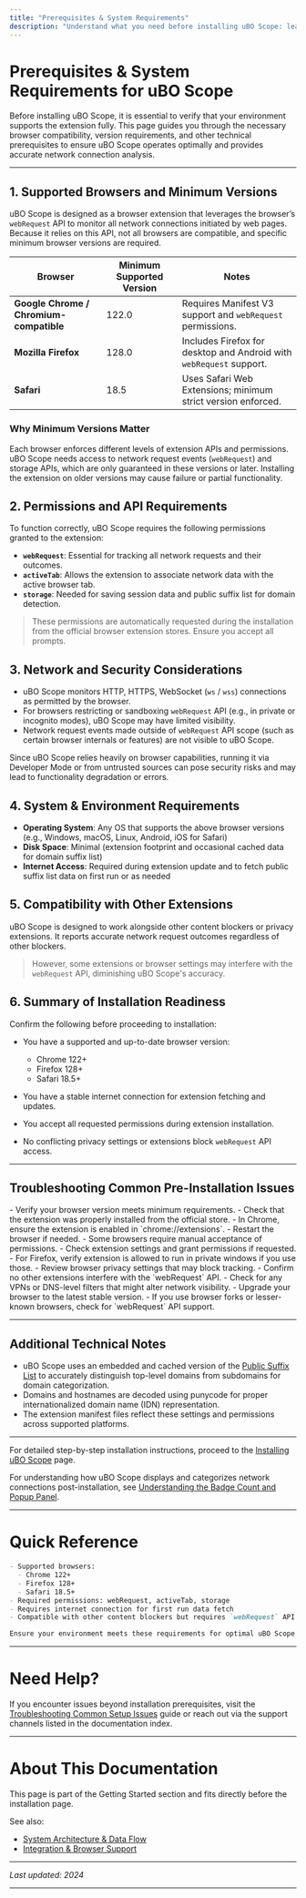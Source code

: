 ```yaml
---
title: "Prerequisites & System Requirements"
description: "Understand what you need before installing uBO Scope: learn about supported browsers, required browser versions, and other technical prerequisites to ensure full compatibility and optimal functionality."
---
```


# Prerequisites & System Requirements for uBO Scope

Before installing uBO Scope, it is essential to verify that your environment supports the extension fully. This page guides you through the necessary browser compatibility, version requirements, and other technical prerequisites to ensure uBO Scope operates optimally and provides accurate network connection analysis.

---

## 1. Supported Browsers and Minimum Versions

uBO Scope is designed as a browser extension that leverages the browser’s `webRequest` API to monitor all network connections initiated by web pages. Because it relies on this API, not all browsers are compatible, and specific minimum browser versions are required.

| Browser       | Minimum Supported Version | Notes                                  |
|---------------|---------------------------|----------------------------------------|
| **Google Chrome / Chromium-compatible** | 122.0                      | Requires Manifest V3 support and `webRequest` permissions. |
| **Mozilla Firefox**                 | 128.0                      | Includes Firefox for desktop and Android with `webRequest` support. |
| **Safari**                        | 18.5                       | Uses Safari Web Extensions; minimum strict version enforced. |


### Why Minimum Versions Matter

Each browser enforces different levels of extension APIs and permissions. uBO Scope needs access to network request events (`webRequest`) and storage APIs, which are only guaranteed in these versions or later. Installing the extension on older versions may cause failure or partial functionality.

## 2. Permissions and API Requirements

To function correctly, uBO Scope requires the following permissions granted to the extension:

- **`webRequest`**: Essential for tracking all network requests and their outcomes.
- **`activeTab`**: Allows the extension to associate network data with the active browser tab.
- **`storage`**: Needed for saving session data and public suffix list for domain detection.

> These permissions are automatically requested during the installation from the official browser extension stores. Ensure you accept all prompts.

## 3. Network and Security Considerations

- uBO Scope monitors HTTP, HTTPS, WebSocket (`ws` / `wss`) connections as permitted by the browser.
- For browsers restricting or sandboxing `webRequest` API (e.g., in private or incognito modes), uBO Scope may have limited visibility.
- Network request events made outside of `webRequest` API scope (such as certain browser internals or features) are not visible to uBO Scope.

<Note>
Since uBO Scope relies heavily on browser capabilities, running it via Developer Mode or from untrusted sources can pose security risks and may lead to functionality degradation or errors.
</Note>

## 4. System & Environment Requirements

- **Operating System**: Any OS that supports the above browser versions (e.g., Windows, macOS, Linux, Android, iOS for Safari)
- **Disk Space**: Minimal (extension footprint and occasional cached data for domain suffix list)
- **Internet Access**: Required during extension update and to fetch public suffix list data on first run or as needed

## 5. Compatibility with Other Extensions

uBO Scope is designed to work alongside other content blockers or privacy extensions. It reports accurate network request outcomes regardless of other blockers.

> However, some extensions or browser settings may interfere with the `webRequest` API, diminishing uBO Scope's accuracy.

## 6. Summary of Installation Readiness

Confirm the following before proceeding to installation:

- You have a supported and up-to-date browser version:

  - Chrome 122+
  - Firefox 128+
  - Safari 18.5+

- You have a stable internet connection for extension fetching and updates.
- You accept all requested permissions during extension installation.
- No conflicting privacy settings or extensions block `webRequest` API access.

---

## Troubleshooting Common Pre-Installation Issues

<AccordionGroup title="Common Issues & Solutions">
<Accordion title="Extension Not Showing Up After Installation">
- Verify your browser version meets minimum requirements.
- Check that the extension was properly installed from the official store.
- In Chrome, ensure the extension is enabled in `chrome://extensions`.
- Restart the browser if needed.
</Accordion>
<Accordion title="Permissions Are Not Granted">
- Some browsers require manual acceptance of permissions.
- Check extension settings and grant permissions if requested.
- For Firefox, verify extension is allowed to run in private windows if you use those.
</Accordion>
<Accordion title="Network Requests Not Being Tracked">
- Review browser privacy settings that may block tracking.
- Confirm no other extensions interfere with the `webRequest` API.
- Check for any VPNs or DNS-level filters that might alter network visibility.
</Accordion>
<Accordion title="Unsupported Browser Version">
- Upgrade your browser to the latest stable version.
- If you use browser forks or lesser-known browsers, check for `webRequest` API support.
</Accordion>
</AccordionGroup>

---

## Additional Technical Notes

- uBO Scope uses an embedded and cached version of the [Public Suffix List](https://publicsuffix.org/list/) to accurately distinguish top-level domains from subdomains for domain categorization.
- Domains and hostnames are decoded using punycode for proper internationalized domain name (IDN) representation.
- The extension manifest files reflect these settings and permissions across supported platforms.

---

For detailed step-by-step installation instructions, proceed to the [Installing uBO Scope](https://docs.uboscope/getting-started/installation-overview/browser-installation) page.

For understanding how uBO Scope displays and categorizes network connections post-installation, see [Understanding the Badge Count and Popup Panel](https://docs.uboscope/guides/interpreting-results/badge-and-popup-guide).


---

# Quick Reference

```markdown
- Supported browsers:
  - Chrome 122+
  - Firefox 128+
  - Safari 18.5+
- Required permissions: webRequest, activeTab, storage
- Requires internet connection for first run data fetch
- Compatible with other content blockers but requires `webRequest` API access

Ensure your environment meets these requirements for optimal uBO Scope functionality.
```

---

# Need Help?

If you encounter issues beyond installation prerequisites, visit the [Troubleshooting Common Setup Issues](https://docs.uboscope/getting-started/initial-usage-validation/common-setup-issues) guide or reach out via the support channels listed in the documentation index.


---

# About This Documentation

This page is part of the Getting Started section and fits directly before the installation page.

See also:
- [System Architecture & Data Flow](https://docs.uboscope/overview/system-overview/architecture-diagram)
- [Integration & Browser Support](https://docs.uboscope/overview/system-overview/integration-and-compatibility)


---

_Last updated: 2024_

---
